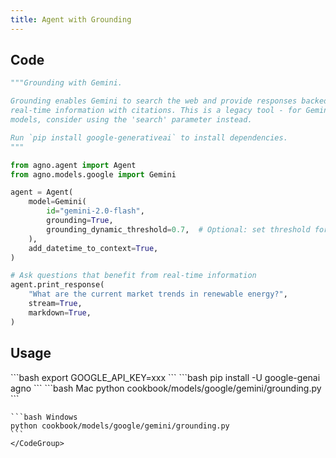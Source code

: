 ```yaml
---
title: Agent with Grounding
---
```


## Code

```python cookbook/models/google/gemini/grounding.py
"""Grounding with Gemini.

Grounding enables Gemini to search the web and provide responses backed by
real-time information with citations. This is a legacy tool - for Gemini 2.0+
models, consider using the 'search' parameter instead.

Run `pip install google-generativeai` to install dependencies.
"""

from agno.agent import Agent
from agno.models.google import Gemini

agent = Agent(
    model=Gemini(
        id="gemini-2.0-flash",
        grounding=True,
        grounding_dynamic_threshold=0.7,  # Optional: set threshold for grounding
    ),
    add_datetime_to_context=True,
)

# Ask questions that benefit from real-time information
agent.print_response(
    "What are the current market trends in renewable energy?",
    stream=True,
    markdown=True,
)
```

## Usage

<Steps>
  <Snippet file="create-venv-step.mdx" />

  <Step title="Set your API key">
    ```bash
    export GOOGLE_API_KEY=xxx
    ```
  </Step>

  <Step title="Install libraries">
    ```bash
    pip install -U google-genai agno
    ```
  </Step>

  <Step title="Run Agent">
    <CodeGroup>
    ```bash Mac
    python cookbook/models/google/gemini/grounding.py
    ```

    ```bash Windows
    python cookbook/models/google/gemini/grounding.py
    ```
    </CodeGroup>
  </Step>
</Steps>